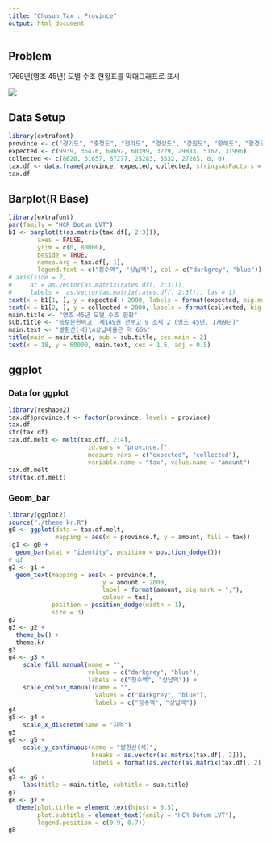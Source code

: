 ```yaml
---
title: "Chosun Tax : Province"
output: html_document
---
```


## Problem

1769년(영조 45년) 도별 수조 현황표를 막대그래프로 표시

![](../pics/chosun_tax.png)

## Data Setup

```r
library(extrafont)
province <- c("경기도", "충청도", "전라도", "경상도", "강원도", "황해도", "함경도", "평안도")
expected <- c(9939, 35476, 69692, 60399, 3229, 29883, 5167, 31996)
collected <- c(8620, 31657, 67277, 25283, 3532, 27265, 0, 0)
tax.df <- data.frame(province, expected, collected, stringsAsFactors = FALSE)
tax.df
```

## Barplot(R Base)

```r
library(extrafont)
par(family = "HCR Dotum LVT")
b1 <- barplot(t(as.matrix(tax.df[, 2:3])), 
        axes = FALSE, 
        ylim = c(0, 80000), 
        beside = TRUE, 
        names.arg = tax.df[, 1], 
        legend.text = c("징수액", "상납액"), col = c("darkgrey", "blue"))
# axis(side = 2, 
#     at = as.vector(as.matrix(rates.df[, 2:3])), 
#     labels =  as.vector(as.matrix(rates.df[, 2:3])), las = 1)
text(x = b1[1, ], y = expected + 2000, labels = format(expected, big.mark = ","), col = "black")
text(x = b1[2, ], y = collected + 2000, labels = format(collected, big.mark = ","), col = "black")
main.title <- "영조 45년 도별 수조 현황"
sub.title <- "증보문헌비고, 제149권 전부고 9 조세 2 (영조 45년, 1769년)"
main.text <- "쌀환산(석)\n상납비율은 약 66%"
title(main = main.title, sub = sub.title, cex.main = 2)
text(x = 18, y = 60000, main.text, cex = 1.6, adj = 0.5)
```

## ggplot

### Data for ggplot

```r
library(reshape2)
tax.df$province.f <- factor(province, levels = province)
tax.df
str(tax.df)
tax.df.melt <- melt(tax.df[, 2:4], 
                      id.vars = "province.f", 
                      measure.vars = c("expected", "collected"), 
                      variable.name = "tax", value.name = "amount")
tax.df.melt
str(tax.df.melt)
```

### Geom_bar

```r
library(ggplot2)
source("./theme_kr.R")
g0 <- ggplot(data = tax.df.melt, 
             mapping = aes(x = province.f, y = amount, fill = tax)) 
(g1 <- g0 + 
  geom_bar(stat = "identity", position = position_dodge())) 
# g1
g2 <- g1 +
  geom_text(mapping = aes(x = province.f, 
                          y = amount + 2000, 
                          label = format(amount, big.mark = ","),
                          colour = tax), 
            position = position_dodge(width = 1), 
            size = 3)
g2
g3 <- g2 +
  theme_bw() +
  theme.kr
g3
g4 <- g3 + 
    scale_fill_manual(name = "", 
                      values = c("darkgrey", "blue"), 
                      labels = c("징수액", "상납액")) +
    scale_colour_manual(name = "",
                        values = c("darkgrey", "blue"), 
                        labels = c("징수액", "상납액"))
g4
g5 <- g4 + 
    scale_x_discrete(name = "지역")
g5
g6 <- g5 +
    scale_y_continuous(name = "쌀환산(석)", 
                       breaks = as.vector(as.matrix(tax.df[, 2])), 
                       labels = format(as.vector(as.matrix(tax.df[, 2])), big.mark = ","))
g6
g7 <- g6 +
    labs(title = main.title, subtitle = sub.title)
g7
g8 <- g7 +
  theme(plot.title = element_text(hjust = 0.5), 
        plot.subtitle = element_text(family = "HCR Dotum LVT"),
        legend.position = c(0.9, 0.7))
g8
```
